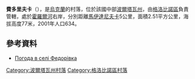 {{coord|49|28|49|N|33|42|58|E|scale:100000_region:UA|display=title}}

'''費多里夫卡'''（{{lang-uk|Федорівка}}），是[[烏克蘭|烏克蘭]]的村落，位於該國中部[[波爾塔瓦州|波爾塔瓦州]]，由[[格洛比諾區|格洛比諾區]]負責管轄，處於[[霍羅爾河|霍羅爾河]]右岸，分別距離[[馬伊達尼夫卡_(格洛比諾區)|馬伊達尼夫卡]]5公里，面積2.51平方公里，海拔高度77米，2001年人口634。

==參考資料==
* [http://weather.in.ua/ua/poltavskaja/27073 Погода в селі Федорівка] {{Wayback|url=http://weather.in.ua/ua/poltavskaja/27073 |date=20111219204727 }}

{{DEFAULTSORT:Федорівка}}
[[Category:波爾塔瓦州村落|Category:波爾塔瓦州村落]]
[[Category:格洛比諾區村落|Category:格洛比諾區村落]]


{{Poltava-geo-stub}}